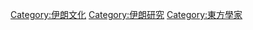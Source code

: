 {{Commons category|Iranologists}}

[[Category:伊朗文化|Category:伊朗文化]]
[[Category:伊朗研究|Category:伊朗研究]]
[[Category:東方學家|Category:東方學家]]